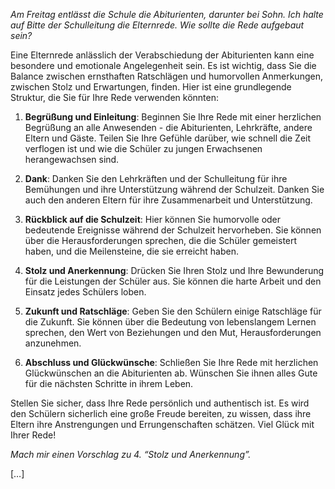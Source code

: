 _Am Freitag entlässt die Schule die Abiturienten, darunter bei Sohn. Ich halte auf Bitte der Schulleitung die Elternrede. Wie sollte die Rede aufgebaut sein?_

Eine Elternrede anlässlich der Verabschiedung der Abiturienten kann eine besondere und emotionale Angelegenheit sein. Es ist wichtig, dass Sie die Balance zwischen ernsthaften Ratschlägen und humorvollen Anmerkungen, zwischen Stolz und Erwartungen, finden. Hier ist eine grundlegende Struktur, die Sie für Ihre Rede verwenden könnten:

1. **Begrüßung und Einleitung**: Beginnen Sie Ihre Rede mit einer herzlichen Begrüßung an alle Anwesenden - die Abiturienten, Lehrkräfte, andere Eltern und Gäste. Teilen Sie Ihre Gefühle darüber, wie schnell die Zeit verflogen ist und wie die Schüler zu jungen Erwachsenen herangewachsen sind.

2. **Dank**: Danken Sie den Lehrkräften und der Schulleitung für ihre Bemühungen und ihre Unterstützung während der Schulzeit. Danken Sie auch den anderen Eltern für ihre Zusammenarbeit und Unterstützung.

3. **Rückblick auf die Schulzeit**: Hier können Sie humorvolle oder bedeutende Ereignisse während der Schulzeit hervorheben. Sie können über die Herausforderungen sprechen, die die Schüler gemeistert haben, und die Meilensteine, die sie erreicht haben.

4. **Stolz und Anerkennung**: Drücken Sie Ihren Stolz und Ihre Bewunderung für die Leistungen der Schüler aus. Sie können die harte Arbeit und den Einsatz jedes Schülers loben.

5. **Zukunft und Ratschläge**: Geben Sie den Schülern einige Ratschläge für die Zukunft. Sie können über die Bedeutung von lebenslangem Lernen sprechen, den Wert von Beziehungen und den Mut, Herausforderungen anzunehmen.

6. **Abschluss und Glückwünsche**: Schließen Sie Ihre Rede mit herzlichen Glückwünschen an die Abiturienten ab. Wünschen Sie ihnen alles Gute für die nächsten Schritte in ihrem Leben.

Stellen Sie sicher, dass Ihre Rede persönlich und authentisch ist. Es wird den Schülern sicherlich eine große Freude bereiten, zu wissen, dass ihre Eltern ihre Anstrengungen und Errungenschaften schätzen. Viel Glück mit Ihrer Rede!

_Mach mir einen Vorschlag zu 4. "Stolz und Anerkennung"._

[...]